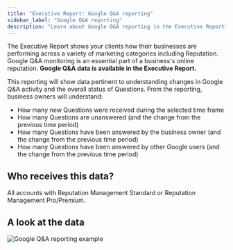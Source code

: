 ```yaml
---
title: "Executive Report: Google Q&A reporting"
sidebar_label: "Google Q&A reporting"
description: "Learn about Google Q&A reporting in the Executive Report"
---
```


The Executive Report shows your clients how their businesses are performing across a variety of marketing categories including Reputation. Google Q&A monitoring is an essential part of a business's online reputation. **Google Q&A data is available in the Executive Report.**

This reporting will show data pertinent to understanding changes in Google Q&A activity and the overall status of Questions. From the reporting, business owners will understand:

- How many new Questions were received during the selected time frame
- How many Questions are unanswered (and the change from the previous time period)
- How many Questions have been answered by the business owner (and the change from the previous time period)
- How many Questions have been answered by other Google users (and the change from the previous time period)

## Who receives this data?

All accounts with Reputation Management Standard or Reputation Management Pro/Premium.

## A look at the data

![Google Q&A reporting example](./img/google-qa-reporting.jpg)